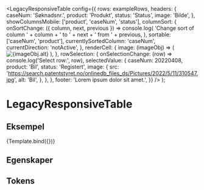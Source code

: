 



<Meta
  title='Avviklet/LegacyResponsiveTable'
  component={LegacyResponsiveTable}
/>

  <LegacyResponsiveTable
    config={{
      rows: exampleRows,
      headers: {
        caseNum: 'Søknadsnr.',
        product: 'Produkt',
        status: 'Status',
        image: 'Bilde',
      },
      showColumnsMobile: ['product', 'caseNum', 'status'],
      columnSort: {
        onSortChange: ({ column, next, previous }) =>
          console.log(
            'Change sort of column ' +
              column +
              ' to ' +
              next +
              ' from ' +
              previous,
          ),
        sortable: ['caseNum', 'product'],
        currentlySortedColumn: 'caseNum',
        currentDirection: 'notActive',
      },
      renderCell: {
        image: (imageObj) => (
          <img
            className={classes.img}
            src={imageObj.src}
            alt={imageObj.alt}
          />
        ),
      },
      rowSelection: {
        onSelectionChange: (row) => console.log('Select row:', row),
        selectedValue: {
          caseNum: 20220408,
          product: 'Bil',
          status: 'Registert',
          image: {
            src: 'https://search.patentstyret.no/onlinedb_files_ds/Pictures/2022/5/11/310547.jpg',
            alt: 'Bil',
          },
        },
      },
      footer: 'Lorem ipsum dolor sit amet.',
    }}
  />
);

# LegacyResponsiveTable

<Information
  text='deprecated'
  description='**Responsive table vil ikke bli erstattet av en ny komponent.**'
/>

## Eksempel

<Canvas>
  <Story name='Eksempel'>{Template.bind({})}</Story>
</Canvas>

## Egenskaper

<ArgsTable story='Eksempel' />

## Tokens

<TokensTable
  componentName='table'
  description
  jsonKey='component.table'
  showPreview={false}
/>
